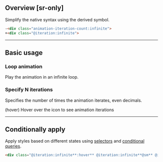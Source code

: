 ## Overview [sr-only]
<Overview/>

Simplify the native syntax using the derived symbol.
```html
-<div class="animation-iteration-count:infinite">
+<div class="@iteration:infinite">
```

---

## Basic usage
### Loop animation
Play the animation in an infinite loop.
<Basic className="@iteration:infinite @rotate|1s|linear"/>

### Specify N iterations
Specifies the number of times the animation iterates, even decimals.

(hover) Hover over the icon to see animation iterations
<Basic className="@iteration:2.5:hover @rotate|1s|linear|forwards:hover"/>

---

## Conditionally apply
Apply styles based on different states using [selectors](/guide/state-selectors) and [conditional queries](/guide/conditional-queries).
```html
<div class="@iteration:infinite**:hover** @iteration:infinite**@sm** @iteration:infinite**@dark** @iteration:infinite**@print**">…</div>
```

